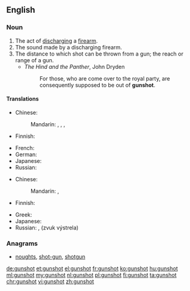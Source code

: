==English==

===Noun===
{{en-noun}}

# The act of [[discharge|discharging]] a [[firearm]].
# The sound made by a discharging firearm.
# The distance to which shot can be thrown from a gun; the reach or range of a gun.
#* ''The Hind and the Panther'', John Dryden
#*: For those, who are come over to the royal party, are consequently supposed to be out of '''gunshot'''.

====Translations====
{{trans-top|act of discharging a firearm}}
* Chinese:
*: Mandarin: {{t|cmn|射擊|sc=Hani}}, {{t+|cmn|射击|tr=shèjī|sc=Hani}}, {{t+|cmn|槍擊|sc=Hani}}, {{t|cmn|枪击|tr=qiāngjī|sc=Hani}}
* Finnish: {{t+|fi|laukaus}}
{{trans-mid}}
* French: {{t+|fr|coup de feu|m}}
* German: {{t+|de|Schuss|m}}
* Japanese: {{t+|ja|射撃|tr=しゃげき, shageki|sc=Jpan}}
* Russian: {{qualifier|руже́йный}} {{t+|ru|выстрел|m|tr=výstrel|sc=Cyrl}}
{{trans-bottom}}

{{trans-top|the sound made}}
* Chinese:
*: Mandarin: {{t|cmn|槍聲|sc=Hani}}, {{t+|cmn|枪声|tr=qiāngshēng|sc=Hani}}
* Finnish: {{t+|fi|laukaus}}
{{trans-mid}}
* Greek: {{t+|el|πυροβολισμός|m|sc=Grek}}
* Japanese: {{t|ja|銃声|tr=じゅうせい, jūsei|sc=Jpan}}
* Russian: {{t+|ru|выстрел|m|tr=výstrel|sc=Cyrl}}, {{l|ru|звук}} {{l|ru|выстрел|выстрела}} (zvuk výstrela) {{g|m}}
{{trans-bottom}}

===Anagrams===
* [[noughts#English|noughts]], [[shot-gun#English|shot-gun]], [[shotgun#English|shotgun]]

[[de:gunshot]]
[[et:gunshot]]
[[el:gunshot]]
[[fr:gunshot]]
[[ko:gunshot]]
[[hu:gunshot]]
[[ml:gunshot]]
[[my:gunshot]]
[[nl:gunshot]]
[[pl:gunshot]]
[[fi:gunshot]]
[[ta:gunshot]]
[[chr:gunshot]]
[[vi:gunshot]]
[[zh:gunshot]]